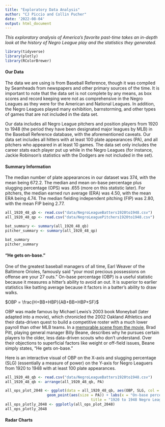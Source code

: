 ```yaml
---
title: "Exploratory Data Analysis"
author: "CJ Piccio and Collin Pucher"
date: '2022-08-04'
output: html_document
---
```


*This exploratory analysis of America's favorite past-time takes an in-depth look at the history of Negro League play and the statistics they generated.*

```r
library(tidyverse)
library(plotly)
library(RColorBrewer)
```

#### Our Data

The data we are using is from Baseball Reference, though it was compiled by Seamheads from newspapers and other primary sources of the time. It is important to note that the data set is not complete by any means, as box scores and record keeping were not as comprehensive in the Negro Leagues as they were for the American and National Leagues. In addition, the Negro Leagues played many exhibition, barnstorming, and other types of games that are not included in the data set. 

Our data includes all Negro League pitchers and position players from 1920 to 1948 (the period they have been designated major leagues by MLB) in the Baseball Reference database, with the aforementioned caveats. Our data set includes all hitters with at least 100 plate appearances (PA), and all pitchers who appeared in at least 10 games. The data set only includes the career stats each player put up while in the Negro Leagues (for instance, Jackie Robinson's statistics with the Dodgers are not included in the set).

#### Summary Information

The median number of plate appearances in our dataset was 374, with the mean being 672.2. The median and mean on-base percentage plus slugging percentage (OPS) was .655 (more on this statistic later). For pitchers, the median earned run average (ERA) was 4.50, with the mean ERA being 4.74. The median fielding independent pitching (FIP) was 2.80, with the mean FIP being 2.77.

```r
all_1920_48_qb <- read.csv("data/NegroLeagueBatters1920to1948.csv")
all_1920_48_qp <- read.csv("data/NegroLeaguePitchers1920to1948.csv")

bat_summary <- summary(all_1920_48_qb)
pitcher_summary <- summary(all_1920_48_qp)

bat_summary
pitcher_summary
```

#### "He gets on-base."

One of the greatest baseball managers of all time, Earl Weaver of the Baltimore Orioles, famously said "your most precious possessions on offense are your 27 outs." On-base percentage (OBP) is a useful statistic because it measures a hitter's ability to avoid an out. It is superior to earlier statistics like batting average because it factors in a batter's ability to draw walks.

$OBP = \frac{H+BB+HBP}{AB+BB+HBP+SF}$

OBP was made famous by Michael Lewis's 2003 book Moneyball (later adapted into a movie), which chronicled the 2002 Oakland Athletics and their data-driven quest to build a competitive roster with a much lower payroll than other MLB teams. In a [memorable scene from the movie](https://www.youtube.com/watch?v=PlKDQqKh03Y), Brad Pitt, playing general manager Billy Beane, describes why he pursues certain players to the older, less data-driven scouts who don't understand. Over their objections to superficial factors like weight or off-field issues, Beane simply states, "He gets on-base."

Here is an interactive visual of OBP on the X-axis and slugging percentage (SLG) (essentially a measure of power) on the Y-axis for Negro Leaguers from 1920 to 1948 with at least 100 plate appearances.

```r
all_1920_48_qb <- read.csv("data/NegroLeagueBatters1920to1948.csv")
all_1920_48_qb <- arrange(all_1920_48_qb, PA)

all_ops_plot_2048 <- ggplot(data = all_1920_48_qb, aes(OBP, SLG, col = PA, label = Player)) + 
                   geom_point(aes(size = PA)) + labs(x = "On-base percentage", y = "Slugging percentage", 
                                       title = "1920 to 1948 Negro League batters, > 100 PA") 
all_ops_plotly_2048 <- ggplotly(all_ops_plot_2048)
all_ops_plotly_2048
```

#### Radar Charts
